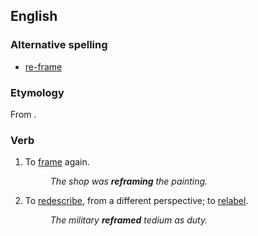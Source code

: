 == English ==

===Alternative spelling===
*[[re-frame]]

=== Etymology ===
From {{prefix|re|frame}}.

=== Verb ===
{{en-verb|refram|es}}

# To [[frame]] again.
#: ''The shop was '''reframing''' the painting.''
# To [[redescribe]], from a different perspective; to [[relabel]].
#: ''The military '''reframed''' tedium as duty.''